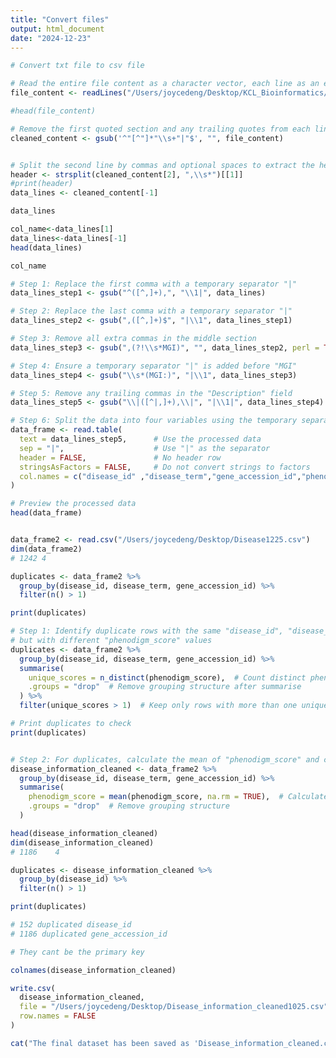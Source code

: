 ```yaml
---
title: "Convert files"
output: html_document
date: "2024-12-23"
---
```



```r
# Convert txt file to csv file

# Read the entire file content as a character vector, each line as an element
file_content <- readLines("/Users/joycedeng/Desktop/KCL_Bioinformatics/Data Cleaning and Data Management/project/Group2/Disease_information.txt")

#head(file_content) 

# Remove the first quoted section and any trailing quotes from each line
cleaned_content <- gsub('^"[^"]*"\\s+"|"$', "", file_content)


# Split the second line by commas and optional spaces to extract the header
header <- strsplit(cleaned_content[2], ",\\s*")[[1]]
#print(header)
data_lines <- cleaned_content[-1]

data_lines

col_name<-data_lines[1]
data_lines<-data_lines[-1]
head(data_lines)
```


```r
col_name
```


```r
# Step 1: Replace the first comma with a temporary separator "|"
data_lines_step1 <- gsub("^([^,]+),", "\\1|", data_lines)

# Step 2: Replace the last comma with a temporary separator "|"
data_lines_step2 <- gsub(",([^,]+)$", "|\\1", data_lines_step1)

# Step 3: Remove all extra commas in the middle section
data_lines_step3 <- gsub(",(?!\\s*MGI)", "", data_lines_step2, perl = TRUE)

# Step 4: Ensure a temporary separator "|" is added before "MGI"
data_lines_step4 <- gsub("\\s*(MGI:)", "|\\1", data_lines_step3)

# Step 5: Remove any trailing commas in the "Description" field
data_lines_step5 <- gsub("\\|([^|,]+),\\|", "|\\1|", data_lines_step4)

# Step 6: Split the data into four variables using the temporary separator "|"
data_frame <- read.table(
  text = data_lines_step5,      # Use the processed data
  sep = "|",                    # Use "|" as the separator
  header = FALSE,               # No header row
  stringsAsFactors = FALSE,     # Do not convert strings to factors
  col.names = c("disease_id" ,"disease_term","gene_accession_id","phenodigm_score")  # Define column names
)

# Preview the processed data
head(data_frame)



```



```r
data_frame2 <- read.csv("/Users/joycedeng/Desktop/Disease1225.csv")
dim(data_frame2)
# 1242 4
```

```r
duplicates <- data_frame2 %>%
  group_by(disease_id, disease_term, gene_accession_id) %>%
  filter(n() > 1)

print(duplicates)
```



```r
# Step 1: Identify duplicate rows with the same "disease_id", "disease_term", and "gene_accession_id"
# but with different "phenodigm_score" values
duplicates <- data_frame2 %>%
  group_by(disease_id, disease_term, gene_accession_id) %>%
  summarise(
    unique_scores = n_distinct(phenodigm_score),  # Count distinct phenodigm_score values
    .groups = "drop"  # Remove grouping structure after summarise
  ) %>%
  filter(unique_scores > 1)  # Keep only rows with more than one unique score

# Print duplicates to check
print(duplicates)


# Step 2: For duplicates, calculate the mean of "phenodigm_score" and combine them into a single row
disease_information_cleaned <- data_frame2 %>%
  group_by(disease_id, disease_term, gene_accession_id) %>%
  summarise(
    phenodigm_score = mean(phenodigm_score, na.rm = TRUE),  # Calculate the mean score
    .groups = "drop"  # Remove grouping structure
  )

head(disease_information_cleaned)
dim(disease_information_cleaned)
# 1186    4
```

```r
duplicates <- disease_information_cleaned %>%
  group_by(disease_id) %>%
  filter(n() > 1)

print(duplicates)

# 152 duplicated disease_id
# 1186 duplicated gene_accession_id

# They cant be the primary key


```

```r
colnames(disease_information_cleaned)
```



```r
write.csv(
  disease_information_cleaned, 
  file = "/Users/joycedeng/Desktop/Disease_information_cleaned1025.csv", 
  row.names = FALSE                         
)

cat("The final dataset has been saved as 'Disease_information_cleaned.csv'\n")
```



